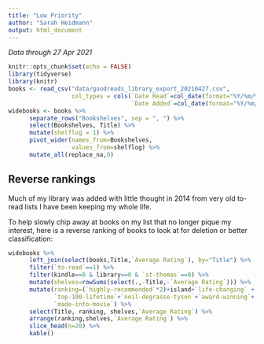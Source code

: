 ```yaml
---
title: "Low Priority"
author: "Sarah Heidmann"
output: html_document
---
```

*Data through 27 Apr 2021*
```r
knitr::opts_chunk$set(echo = FALSE)
library(tidyverse)
library(knitr)
books <- read_csv("data/goodreads_library_export_20210427.csv",
                  col_types = cols(`Date Read`=col_date(format="%Y/%m/%d"),
                                   `Date Added`=col_date(format="%Y/%m/%d")))
widebooks <- books %>%
      separate_rows("Bookshelves", sep = ", ") %>%
      select(Bookshelves, Title) %>%
      mutate(shelflog = 1) %>%
      pivot_wider(names_from=Bookshelves,
                  values_from=shelflog) %>%
      mutate_all(replace_na,0)
```

## Reverse rankings

Much of my library was added with little thought in 2014 from very old to-read lists I have been keeping my whole life.

To help slowly chip away at books on my list that no longer pique my interest, here is a reverse ranking of books to look at for deletion or better classification:
```r
widebooks %>%
      left_join(select(books,Title,`Average Rating`), by="Title") %>%
      filter(`to-read`==1) %>%
      filter(kindle==0 & library==0 & `st-thomas`==0) %>%
      mutate(shelves=rowSums(select(.,-Title,-`Average Rating`))) %>%
      mutate(ranking=(`highly-recommended`*2)+island+`life-changing` +
             `top-100-lifetime`+`neil-degrasse-tyson`+`award-winning`+
             `made-into-movie`) %>%
      select(Title, ranking, shelves,`Average Rating`) %>%
      arrange(ranking,shelves,`Average Rating`) %>%
      slice_head(n=20) %>%
      kable()
```

